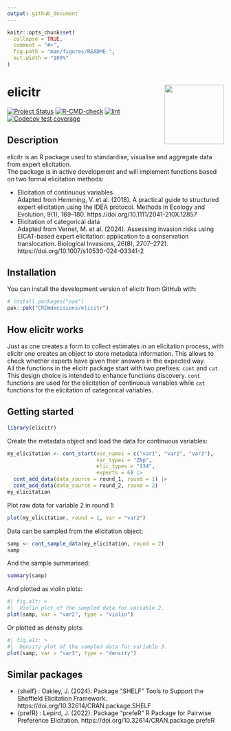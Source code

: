```yaml
---
output: github_document
---
```


<!-- README.md is generated from README.Rmd. Please edit the .rmd file and then use devtools::build_readme() to update the md file -->

```r
knitr::opts_chunk$set(
  collapse = TRUE,
  comment = "#>",
  fig.path = "man/figures/README-",
  out.width = "100%"
)
```

# elicitr <a href="#"><img src="man/figures/logo.png" height="138" align="right">
<!-- badges: start -->
[![Project Status](https://www.repostatus.org/badges/latest/concept.svg)](https://www.repostatus.org/#concept)
[![R-CMD-check](https://github.com/CREWdecisions/elicitr/actions/workflows/R-CMD-check.yaml/badge.svg)](https://github.com/CREWdecisions/elicitr/actions/workflows/R-CMD-check.yaml)
[![lint](https://github.com/CREWdecisions/elicitr/actions/workflows/lint.yaml/badge.svg)](https://github.com/CREWdecisions/elicitr/actions/workflows/lint.yaml)
[![Codecov test coverage](https://codecov.io/gh/CREWdecisions/elicitr/graph/badge.svg)](https://app.codecov.io/gh/CREWdecisions/elicitr)
<!-- badges: end -->

## Description

elicitr is an R package used to standardise, visualise and aggregate data from expert elicitation.\
The package is in active development and will implement functions based on two formal elicitation methods:

* Elicitation of continuous variables\
  Adapted from Hemming, V. et al. (2018). A practical guide to structured expert elicitation using the IDEA protocol. Methods in Ecology and Evolution, 9(1), 169–180. https://doi.org/10.1111/2041-210X.12857
* Elicitation of categorical data\
  Adapted from Vernet, M. et al. (2024). Assessing invasion risks using EICAT-based expert elicitation: application to a conservation translocation. Biological Invasions, 26(8), 2707–2721. https://doi.org/10.1007/s10530-024-03341-2

## Installation

You can install the development version of elicitr from GitHub with:

```r
# install.packages("pak")
pak::pak("CREWdecisions/elicitr")
```

## How elicitr works

Just as one creates a form to collect estimates in an elicitation process, with elicitr one creates an object to store metadata information. This allows to check whether experts have given their answers in the expected way.\
All the functions in the elicitr package start with two prefixes: `cont` and `cat`. This design choice is intended to enhance functions discovery. `cont` functions are used for the elicitation of continuous variables while `cat` functions for the elicitation of categorical variables.

## Getting started

```r
library(elicitr)
```

Create the metadata object and load the data for continuous variables:

```r
my_elicitation <- cont_start(var_names = c("var1", "var2", "var3"),
                             var_types = "ZNp",
                             elic_types = "134",
                             experts = 6) |>
  cont_add_data(data_source = round_1, round = 1) |>
  cont_add_data(data_source = round_2, round = 2)
my_elicitation
```

Plot raw data for variable 2 in round 1:

```r
plot(my_elicitation, round = 1, var = "var2")
```

Data can be sampled from the elicitation object:

```r
samp <- cont_sample_data(my_elicitation, round = 2)
samp
```

And the sample summarised:

```r
summary(samp)
```

And plotted as violin plots:

```r
#| fig.alt: >
#|  Violin plot of the sampled data for variable 2.
plot(samp, var = "var2", type = "violin")
```

Or plotted as density plots:

```r
#| fig.alt: >
#|  Density plot of the sampled data for variable 3.
plot(samp, var = "var3", type = "density")
```

## Similar packages

* {shelf} : Oakley, J. (2024). Package “SHELF” Tools to Support the Sheffield Elicitation Framework. https://doi.org/10.32614/CRAN.package.SHELF
* {prefR} : Lepird, J. (2022). Package “prefeR” R Package for Pairwise Preference Elicitation. https://doi.org/10.32614/CRAN.package.prefeR
